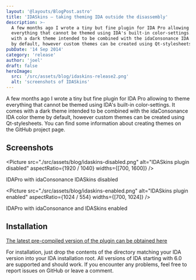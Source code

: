 ```yaml
---
layout: '@layouts/BlogPost.astro'
title: 'IDASkins – taking theming IDA outside the disassembly'
description: >-
  A few months ago I wrote a tiny but fine plugin for IDA Pro allowing to theme
  everything that cannot be themed using IDA's built-in color-settings. It comes
  with a dark theme intended to be combined with the idaConsonance IDA color theme
  by default, however custom themes can be created using Qt-stylesheets.
pubDate: '14 Sep 2014'
category: 'release'
author: 'joel'
draft: false
heroImage:
  src: '/src/assets/blog/idaskins-release2.png'
  alt: 'screenshots of IDASkins'
---
```


A few months ago I wrote a tiny but fine plugin for IDA Pro allowing to theme
everything that cannot be themed using IDA's built-in color-settings. It comes
with a dark theme intended to be combined with the idaConsonance IDA color theme
by default, however custom themes can be created using Qt-stylesheets. You can
find some information about creating themes on the GitHub project page.

## Screenshots

<Picture 
  src="./src/assets/blog/idaskins-disabled.png"
  alt="IDASkins plugin disabled"
  aspectRatio={1920 / 1040} 
  widths={[700, 1600]} 
/>

IDAPro with idaConsonance IDASkins disabled

<Picture 
  src="./src/assets/blog/idaskins-enabled.png"
  alt="IDASkins plugin enabled"
  aspectRatio={1024 / 554} 
  widths={[700, 1024]} 
/>

IDAPro with idaConsonance and IDASkins enabled

## Installation

[The latest pre-compiled version of the plugin can be obtained here](https://github.com/athre0z/ida-skins/releases/latest)

For installation, just drop the contents of the directory matching your IDA
version into your IDA installation root. All versions of IDA starting with 6.0
are supported and should work. If you encounter any problems, feel free to
report issues on GitHub or leave a comment.
